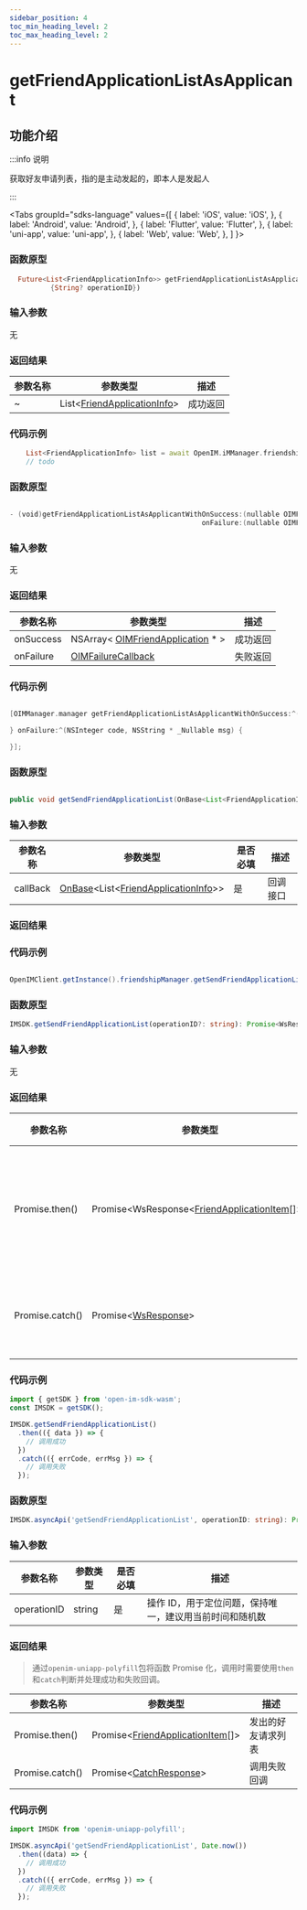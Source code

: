 ```yaml
---
sidebar_position: 4
toc_min_heading_level: 2
toc_max_heading_level: 2
---
```


# getFriendApplicationListAsApplicant

## 功能介绍

:::info 说明

获取好友申请列表，指的是主动发起的，即本人是发起人

:::

<Tabs
groupId="sdks-language"
values={[
{ label: 'iOS', value: 'iOS', },
{ label: 'Android', value: 'Android', },
{ label: 'Flutter', value: 'Flutter', },
{ label: 'uni-app', value: 'uni-app', },
{ label: 'Web', value: 'Web', },
]
}>

<TabItem value="Flutter">

### 函数原型

```dart showLineNumbers
  Future<List<FriendApplicationInfo>> getFriendApplicationListAsApplicant(
          {String? operationID})
```

### 输入参数

无

### 返回结果

| 参数名称 | 参数类型                                                                    | 描述     |
| -------- | --------------------------------------------------------------------------- | -------- |
| ~        | List<[FriendApplicationInfo](docs/sdks/Class/Friend/FriendApplication.mdx)> | 成功返回 |

### 代码示例

```dart showLineNumbers
    List<FriendApplicationInfo> list = await OpenIM.iMManager.friendshipManager.getFriendApplicationListAsApplicant();
    // todo
```

</TabItem>

<TabItem value="iOS">

### 函数原型

```swift showLineNumbers

- (void)getFriendApplicationListAsApplicantWithOnSuccess:(nullable OIMFriendApplicationsCallback)onSuccess
                                               onFailure:(nullable OIMFailureCallback)onFailure;

```

### 输入参数

无

### 返回结果

| 参数名称  | 参数类型                                                                           | 描述     |
| --------- | ---------------------------------------------------------------------------------- | -------- |
| onSuccess | NSArray< [OIMFriendApplication](docs/sdks/Class/Friend/FriendApplication.mdx) \* > | 成功返回 |
| onFailure | [OIMFailureCallback](docs/sdks/Callback/onError.mdx)                               | 失败返回 |

### 代码示例

```swift showLineNumbers

[OIMManager.manager getFriendApplicationListAsApplicantWithOnSuccess:^(NSArray<OIMFriendApplication *> * _Nullable friendApplications) {

} onFailure:^(NSInteger code, NSString * _Nullable msg) {

}];

```

</TabItem>

<TabItem value="Android">

### 函数原型

```java showLineNumbers

public void getSendFriendApplicationList(OnBase<List<FriendApplicationInfo>> callBack)

```

### 输入参数

| 参数名称 | 参数类型                                                                                                             | 是否必填 | 描述     |
| -------- | -------------------------------------------------------------------------------------------------------------------- | -------- | -------- |
| callBack | [OnBase](docs/sdks/Callback/onBase.mdx)<List<[FriendApplicationInfo](docs/sdks/Class/Friend/FriendApplication.mdx)>> | 是       | 回调接口 |

### 返回结果

### 代码示例

```java showLineNumbers

OpenIMClient.getInstance().friendshipManager.getSendFriendApplicationList(new OnBase<List<FriendApplicationInfo>>{...})

```

</TabItem>

<TabItem value="Web">

### 函数原型

```ts showLineNumbers
IMSDK.getSendFriendApplicationList(operationID?: string): Promise<WsResponse<FriendApplication[]>>
```

### 输入参数

无

### 返回结果

| 参数名称        | 参数类型                                                                                      | 描述               |
| --------------- | --------------------------------------------------------------------------------------------- | ------------------ |
| Promise.then()  | Promise<WsResponse<[FriendApplicationItem](docs/sdks/Class/Friend/FriendApplication.mdx)[]>\> | 发出的好友请求列表 |
| Promise.catch() | Promise<[WsResponse](docs/sdks/Class/Response/Response.mdx)\>                                 | 调用失败回调       |

### 代码示例

```js showLineNumbers
import { getSDK } from 'open-im-sdk-wasm';
const IMSDK = getSDK();

IMSDK.getSendFriendApplicationList()
  .then(({ data }) => {
    // 调用成功
  })
  .catch(({ errCode, errMsg }) => {
    // 调用失败
  });
```

</TabItem>

<TabItem value="uni-app">

### 函数原型

```ts showLineNumbers
IMSDK.asyncApi('getSendFriendApplicationList', operationID: string): Promise<FriendApplication[]>
```

### 输入参数

| 参数名称    | 参数类型 | 是否必填 | 描述                                                    |
| ----------- | -------- | -------- | ------------------------------------------------------- |
| operationID | string   | 是       | 操作 ID，用于定位问题，保持唯一，建议用当前时间和随机数 |

### 返回结果

> 通过`openim-uniapp-polyfill`包将函数 Promise 化，调用时需要使用`then`和`catch`判断并处理成功和失败回调。

| 参数名称        | 参数类型                                                                          | 描述               |
| --------------- | --------------------------------------------------------------------------------- | ------------------ |
| Promise.then()  | Promise<[FriendApplicationItem](docs/sdks/Class/Friend/FriendApplication.mdx)[]\> | 发出的好友请求列表 |
| Promise.catch() | Promise<[CatchResponse](docs/sdks/Class/Response/Response.mdx)\>                  | 调用失败回调       |

### 代码示例

```js showLineNumbers
import IMSDK from 'openim-uniapp-polyfill';

IMSDK.asyncApi('getSendFriendApplicationList', Date.now())
  .then((data) => {
    // 调用成功
  })
  .catch(({ errCode, errMsg }) => {
    // 调用失败
  });
```

</TabItem>

</Tabs>
